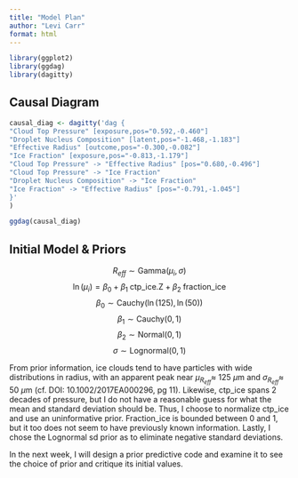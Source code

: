```yaml
---
title: "Model Plan"
author: "Levi Carr"
format: html
---
```

```r
library(ggplot2)
library(ggdag)
library(dagitty)
```

## Causal Diagram
```r
causal_diag <- dagitty('dag {
"Cloud Top Pressure" [exposure,pos="0.592,-0.460"]
"Droplet Nucleus Composition" [latent,pos="-1.468,-1.183"]
"Effective Radius" [outcome,pos="-0.300,-0.082"]
"Ice Fraction" [exposure,pos="-0.813,-1.179"]
"Cloud Top Pressure" -> "Effective Radius" [pos="0.680,-0.496"]
"Cloud Top Pressure" -> "Ice Fraction"
"Droplet Nucleus Composition" -> "Ice Fraction"
"Ice Fraction" -> "Effective Radius" [pos="-0.791,-1.045"]
}'
)

ggdag(causal_diag)
```
## Initial Model & Priors
 $$
 R_{eff} \sim \mathrm{Gamma}(\mu_i, \sigma)
 $$
 $$
 \ln(\mu_i) = \beta_0 + \beta_1 \;\text{ctp_ice.Z} + \beta_2 \;\text{fraction_ice}
 $$
 $$
 \beta_0 \sim \mathrm{Cauchy}(\ln(125), \ln(50))
 $$
 $$
 \beta_1 \sim \mathrm{Cauchy}(0, 1)
 $$
 $$
 \beta_2 \sim \mathrm{Normal}(0,1)
 $$
 $$
 \sigma \sim \mathrm{Lognormal}(0,1)
 $$

From prior information, ice clouds tend to have particles with wide distributions in radius, with an apparent peak near $\mu_{R_{eff}} \approx$ 125 $\mu$m and $\sigma_{R_{eff}} \approx$ 50 $\mu$m (cf. DOI: 10.1002/2017EA000296, pg 11). Likewise, ctp_ice spans 2 decades of pressure, but I do not have a reasonable guess for what the mean and standard deviation should be. Thus, I choose to normalize ctp_ice and use an uninformative prior. Fraction_ice is bounded between 0 and 1, but it too does not seem to have previously known information. Lastly, I chose the Lognormal sd prior as to eliminate negative standard deviations. 

In the next week, I will design a prior predictive code and examine it to see the choice of prior and critique its initial values.